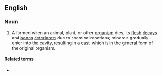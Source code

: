 ==English==
{{wikipedia}}
===Noun===
{{en-noun}}

# A {{l|en|fossil}} formed when an animal, plant, or other [[organism]] dies, its [[flesh]] [[decay]]s and [[bone]]s [[deteriorate]] due to chemical reactions; minerals gradually enter into the cavity, resulting in a [[cast]], which is in the general form of the original organism.

====Related terms====
* {{l|en|mold fossil}} {{gloss|the rock that surrounds the cast fossil in which the cavity is in the shape of the fossil, but it is not always true}}